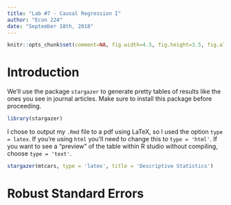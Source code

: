 ```yaml
---
title: "Lab #7 - Causal Regression I"
author: "Econ 224"
date: "September 18th, 2018"
---
```


<!-- knitr global options -->
```r
knitr::opts_chunk$set(comment=NA, fig.width=4.5, fig.height=3.5, fig.align = 'center')
```



# Introduction
We'll use the package `stargazer` to generate pretty tables of results like the ones you see in journal articles.
Make sure to install this package before proceeding.

```r
library(stargazer)
```

I chose to output my `.Rmd` file to a pdf using LaTeX, so I used the option `type = latex`. 
If you're using `html` you'll need to change this to `type = 'html'`.
If you want to see a "preview" of the table within R studio without compiling, choose `type = 'text'`.
```r
stargazer(mtcars, type = 'latex', title = 'Descriptive Statistics')
```

# Robust Standard Errors

